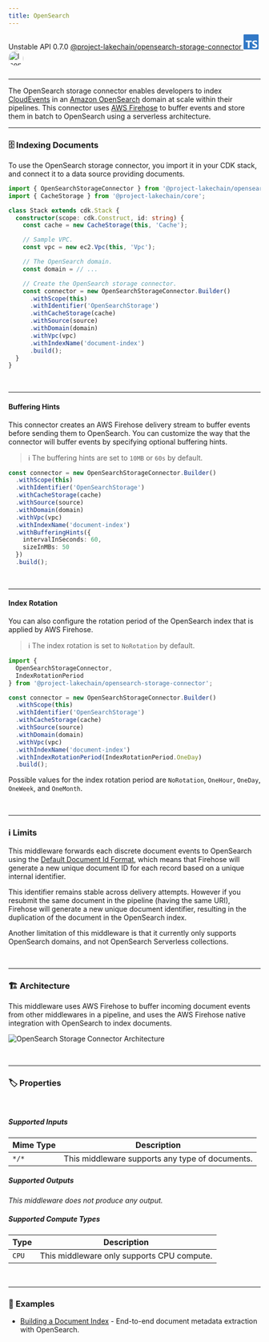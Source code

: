 ```yaml
---
title: OpenSearch
---
```



<span title="Label: Pro" data-view-component="true" class="Label Label--api text-uppercase">
  Unstable API
</span>
<span title="Label: Pro" data-view-component="true" class="Label Label--version text-uppercase">
  0.7.0
</span>
<span title="Label: Pro" data-view-component="true" class="Label Label--package">
  <a target="_blank" href="https://www.npmjs.com/package/@project-lakechain/opensearch-storage-connector">
    @project-lakechain/opensearch-storage-connector
  </a>
</span>
<span class="language-icon">
  <svg role="img" viewBox="0 0 24 24" width="30" xmlns="http://www.w3.org/2000/svg" style="fill: #3178C6;"><title>TypeScript</title><path d="M1.125 0C.502 0 0 .502 0 1.125v21.75C0 23.498.502 24 1.125 24h21.75c.623 0 1.125-.502 1.125-1.125V1.125C24 .502 23.498 0 22.875 0zm17.363 9.75c.612 0 1.154.037 1.627.111a6.38 6.38 0 0 1 1.306.34v2.458a3.95 3.95 0 0 0-.643-.361 5.093 5.093 0 0 0-.717-.26 5.453 5.453 0 0 0-1.426-.2c-.3 0-.573.028-.819.086a2.1 2.1 0 0 0-.623.242c-.17.104-.3.229-.393.374a.888.888 0 0 0-.14.49c0 .196.053.373.156.529.104.156.252.304.443.444s.423.276.696.41c.273.135.582.274.926.416.47.197.892.407 1.266.628.374.222.695.473.963.753.268.279.472.598.614.957.142.359.214.776.214 1.253 0 .657-.125 1.21-.373 1.656a3.033 3.033 0 0 1-1.012 1.085 4.38 4.38 0 0 1-1.487.596c-.566.12-1.163.18-1.79.18a9.916 9.916 0 0 1-1.84-.164 5.544 5.544 0 0 1-1.512-.493v-2.63a5.033 5.033 0 0 0 3.237 1.2c.333 0 .624-.03.872-.09.249-.06.456-.144.623-.25.166-.108.29-.234.373-.38a1.023 1.023 0 0 0-.074-1.089 2.12 2.12 0 0 0-.537-.5 5.597 5.597 0 0 0-.807-.444 27.72 27.72 0 0 0-1.007-.436c-.918-.383-1.602-.852-2.053-1.405-.45-.553-.676-1.222-.676-2.005 0-.614.123-1.141.369-1.582.246-.441.58-.804 1.004-1.089a4.494 4.494 0 0 1 1.47-.629 7.536 7.536 0 0 1 1.77-.201zm-15.113.188h9.563v2.166H9.506v9.646H6.789v-9.646H3.375z"/></svg>
</span>
<span class="language-icon" style="margin-right: 10px">
  <a target="_blank" href="https://opensearch.org/">
    <Image width="30" src={icon} alt="Icon" style="border-radius: 50%" />
  </a>
</span>
<div style="margin-top: 26px"></div>

---

The OpenSearch storage connector enables developers to index [CloudEvents](/project-lakechain/general/events) in an [Amazon OpenSearch](https://opensearch.org/) domain at scale within their pipelines. This connector uses [AWS Firehose](https://aws.amazon.com/firehose/) to buffer events and store them in batch to OpenSearch using a serverless architecture.

---

### 🗄️ Indexing Documents

To use the OpenSearch storage connector, you import it in your CDK stack, and connect it to a data source providing documents.

```typescript
import { OpenSearchStorageConnector } from '@project-lakechain/opensearch-storage-connector';
import { CacheStorage } from '@project-lakechain/core';

class Stack extends cdk.Stack {
  constructor(scope: cdk.Construct, id: string) {
    const cache = new CacheStorage(this, 'Cache');

    // Sample VPC.
    const vpc = new ec2.Vpc(this, 'Vpc');

    // The OpenSearch domain.
    const domain = // ...

    // Create the OpenSearch storage connector.
    const connector = new OpenSearchStorageConnector.Builder()
      .withScope(this)
      .withIdentifier('OpenSearchStorage')
      .withCacheStorage(cache)
      .withSource(source)
      .withDomain(domain)
      .withVpc(vpc)
      .withIndexName('document-index')
      .build();
  }
}
```

<br />

---

#### Buffering Hints

This connector creates an AWS Firehose delivery stream to buffer events before sending them to OpenSearch. You can customize the way that the connector will buffer events by specifying optional buffering hints.

> ℹ️ The buffering hints are set to `10MB` or `60s` by default.

```typescript
const connector = new OpenSearchStorageConnector.Builder()
  .withScope(this)
  .withIdentifier('OpenSearchStorage')
  .withCacheStorage(cache)
  .withSource(source)
  .withDomain(domain)
  .withVpc(vpc)
  .withIndexName('document-index')
  .withBufferingHints({
    intervalInSeconds: 60,
    sizeInMBs: 50
  })
  .build();
```

<br />

---

#### Index Rotation

You can also configure the rotation period of the OpenSearch index that is applied by AWS Firehose.

> ℹ️ The index rotation is set to `NoRotation` by default.

```typescript
import {
  OpenSearchStorageConnector,
  IndexRotationPeriod
} from '@project-lakechain/opensearch-storage-connector';

const connector = new OpenSearchStorageConnector.Builder()
  .withScope(this)
  .withIdentifier('OpenSearchStorage')
  .withCacheStorage(cache)
  .withSource(source)
  .withDomain(domain)
  .withVpc(vpc)
  .withIndexName('document-index')
  .withIndexRotationPeriod(IndexRotationPeriod.OneDay)
  .build();
```

Possible values for the index rotation period are `NoRotation`, `OneHour`, `OneDay`, `OneWeek`, and `OneMonth`.

<br />

---

### ℹ️ Limits

This middleware forwards each discrete document events to OpenSearch using the [Default Document Id Format](https://docs.aws.amazon.com/cdk/api/v2/docs/aws-cdk-lib.aws_kinesisfirehose.CfnDeliveryStream.DocumentIdOptionsProperty.html#defaultdocumentidformat), which means that Firehose will generate a new unique document ID for each record based on a unique internal identifier.

This identifier remains stable across delivery attempts. However if you resubmit the same document in the pipeline (having the same URI), Firehose will generate a new unique document identifier, resulting in the duplication of the document in the OpenSearch index.

Another limitation of this middleware is that it currently only supports OpenSearch domains, and not OpenSearch Serverless collections.

<br />

---

### 🏗️ Architecture

This middleware uses AWS Firehose to buffer incoming document events from other middlewares in a pipeline, and uses the AWS Firehose native integration with OpenSearch to index documents.

![OpenSearch Storage Connector Architecture](../../../assets/opensearch-storage-connector-architecture.png)

<br />

---

### 🏷️ Properties

<br />

##### Supported Inputs

|  Mime Type  | Description |
| ----------- | ----------- |
| `*/*` | This middleware supports any type of documents. |

##### Supported Outputs

*This middleware does not produce any output.*

##### Supported Compute Types

| Type  | Description |
| ----- | ----------- |
| `CPU` | This middleware only supports CPU compute. |

<br />

---

### 📖 Examples

- [Building a Document Index](https://github.com/awslabs/project-lakechain/tree/main/examples/end-to-end-use-cases/building-a-document-index) - End-to-end document metadata extraction with OpenSearch.
